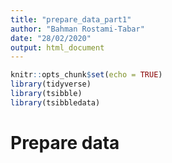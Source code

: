 ```yaml
---
title: "prepare_data_part1"
author: "Bahman Rostami-Tabar"
date: "28/02/2020"
output: html_document
---
```


```r
knitr::opts_chunk$set(echo = TRUE)
library(tidyverse)
library(tsibble)
library(tsibbledata)
```

# Prepare data
